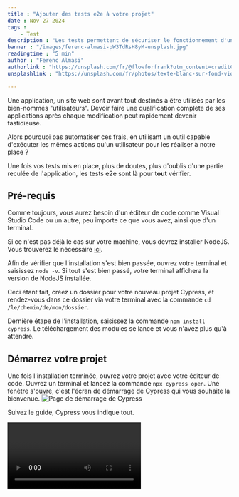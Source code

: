 ```yaml
---
title : "Ajouter des tests e2e à votre projet"
date : Nov 27 2024
tags :
    - Test
description : "Les tests permettent de sécuriser le fonctionnement d'une application, notamment les tests de bout en bout. Créez les vôtres avec Cypress !"
banner : "/images/ferenc-almasi-pW3TdRsH8yM-unsplash.jpg"
readingtime : "5 min"
author : "Ferenc Almasi"
authorlink : "https://unsplash.com/fr/@flowforfrank?utm_content=creditCopyText&utm_medium=referral&utm_source=unsplash"
unsplashlink : "https://unsplash.com/fr/photos/texte-blanc-sur-fond-violet-pW3TdRsH8yM?utm_content=creditCopyText&utm_medium=referral&utm_source=unsplash"

---
```


Une application, un site web sont avant tout destinés à être utilisés par les bien-nommés "utilisateurs". Devoir faire une qualification complète de ses applications après chaque modification peut rapidement devenir fastidieuse.

Alors pourquoi pas automatiser ces frais, en utilisant un outil capable d'exécuter les mêmes actions qu'un utilisateur pour les réaliser à notre place ?

Une fois vos tests mis en place, plus de doutes, plus d'oublis d'une partie reculée de l'application, les tests e2e sont là pour **tout** vérifier.

## Pré-requis

Comme toujours, vous aurez besoin d'un éditeur de code comme Visual Studio Code ou un autre, peu importe ce que vous avez, ainsi que d'un terminal.

Si ce n'est pas déjà le cas sur votre machine, vous devrez installer NodeJS. Vous trouverez le nécessaire [ici](https://nodejs.org/en/download/current).

Afin de vérifier que l'installation s'est bien passée, ouvrez votre terminal et saisissez `node -v`. Si tout s'est bien passé, votre terminal affichera la version de NodeJS installée.

Ceci étant fait, créez un dossier pour votre nouveau projet Cypress, et rendez-vous dans ce dossier via votre terminal avec la commande `cd /le/chemin/de/mon/dossier`.

Dernière étape de l'installation, saisissez la commande `npm install cypress`. Le téléchargement des modules se lance et vous n'avez plus qu'à attendre.

## Démarrez votre projet

Une fois l'installation terminée, ouvrez votre projet avec votre éditeur de code. Ouvrez un terminal et lancez la commande `npx cypress open`. Une fenêtre s'ouvre, c'est l'écran de démarrage de Cypress qui vous souhaite la bienvenue.
![Page de démarrage de Cypress](/devendevenir/images/cypress-welcome-page.png)

Suivez le guide, Cypress vous indique tout.

<Video path="/devendevenir/images/cypress-starting.webm" />

Si vous avez fait attention, l'arborescence de votre projet a changé. 

## Structure du projet

Alors qu'initialement votre projet n'était constitué que d'un dossier node_modules et de deux fichiers package.json et package-lock.json, de nouveaux éléments sont apparus.

![Arborescence du projet Cypress](/devendevenir/images/cypress-arborescence.png)

Le dossier cypress contient les éléments suivants :

- un dossier e2e contenant de multiples exemples de tests de complexité variable
- un dossier fixtures contenant un exemple de données de test au format json
- un dossier support contenant :
  - des exemples de commandes Cypress.
  - un exemple de fichier de configuration e2e.js, qui est exécuté avant chaque exécution des tests.

Lorsque vous démarrez le projet, la fenêtre qui s'ouvre affiche tout simplement le contenu du dossier cypress/e2e, fichiers de test **xxx.cy.js** et sous-dossiers compris.

Quand vous cliquez sur un fichier, une nouvelle page s'ouvre, et l'exécution des tests (de ce fichier) se lance automatiquement.

![Page de test de Cypress](/devendevenir/images/cypress-test-page.png)

Avoir des tests qui fonctionnent mais sur un site qui n'est pas le vôtre, c'est intéressant mais ce n'est pas votre but. Conservez les fichiers pour mémoire ou supprimez-les, il est temps de créer vos propres tests.

## À quoi ça ressemble un test Cypress ?

Les fichiers de tests peuvent avoir différents formats (pour en savoir plus, allez `[ici](https://docs.cypress.io/guides/core-concepts/writing-and-organizing-tests)), .js, .ts, les options sont nombreuses.
Pour ma part, j'ai travaillé avec des fichiers .js. Les fichiers générés par cypress sont situés dans le dossier e2e, il est possible de structurer son projet avec un ensemble de sous-dossiers afin de s'y retrouver.
Les fichiers sont nommés selon le format **mon_fichier.cy.js**, ce qui corespond à l'écriture "snake case". Les mots sont en minuscules et séparés par des "_".

La structure d'un fichier est la suivante :

```javascript

describe('example to-do app', () => {
  beforeEach(() => {
    cy.visit('https://example.cypress.io/todo')
  })

  it('displays two todo items by default', () => {
    cy.get('.todo-list li').should('have.length', 2)
    cy.get('.todo-list li').first().should('have.text', 'Pay electric bill')
    cy.get('.todo-list li').last().should('have.text', 'Walk the dog')
  })

  it('can add new todo items', () => {
    const newItem = 'Feed the cat'
    cy.get('[data-test=new-todo]').type(`${newItem}{enter}`)
    cy.get('.todo-list li')
      .should('have.length', 3)
      .last()
      .should('have.text', newItem)
  })
})

```

Le fichier possède :
- une fonction describe() qui prend en argument une chaîne de caractère qui décrit le contexte de l'ensemble des tests du fichier, et en deuxième argument 
- une fonction anonyme qui contient elle-même 
- une suite de fonctions qui constituent le contexte de préparation des tests et les tests en eux-mêmes.

En résumé :

```javascript
describe('description',() => {
  beforeEach(() => {
    // préparation des tests
  })
  it('description du test', () => {
    // actions du test
  })
})
```

Bon OK, un test c'est fait comme ça, mais moi, je veux visiter une page, cliquer sur un bouton, vérifier que je suis arrivé au bon endroit, que ma navbar a les bons éléments etc.
Ne vous emballez pas, on va y aller à petits pas.

## Les commandes Cypress

Pour votre plus grand bonheur, Cypress comporte un grand nombre de fonctionnalités natives que nous pouvons utiliser directement dans nos tests, en les préfixant avec `cy.log('exemple')`.

Je vais maintenant vous présenter les commandes Cypress que j'ai utilisé lorsque j'ai voulu réaliser des tests e2e sur mon blog.

### visit()

Son nom l'indique, c'est souvent le point de départ de nos tests, la commande qui nous permet de nous rendre sur la page que nous souhaitons tester. Elle prend en paramètre l'URL de la page en question.

```javascript
  beforeEach(() => {
    cy.visit("site.url")
  })
```

Plutôt que d'utiliser cette commande dans chaque test, on peut plus simplement l'exécuter dans le beforeEach() du fichier, ce qui exécutera cette commande en premier lieu pour chaque test.

On peut ensuite distinguer trois types de commandes :
- recherche
- action
- assertions

### Les commandes de recherche d'éléments

#### get()

Cette commande permet de récupérer un élément présent dans le code html de la page que l'on teste grâce à un sélecteur passé en paramètre. Le sélecteur peut être l'un des éléments suivants.

##### Le nom d'une balise

Exemple : `h1`, `p`.

```javascript
  it('get avec le nom de la balise', () => {
    cy.get('h1')
  })
```

##### Le nom d'une classe

Exemple : `.maClasse`, `.monAutreClasse`.

```javascript
  it('get avec la classe de la balise', () => {
    cy.get('.title')
  })
```

##### L'identifiant d'une balise

Exemple : `#maBalise`.

```javascript
  it('get avec l`\'id de la balise', () => {
    cy.get('#titre')
  })
```

##### Le texte d'un attribut de balise

Exemple : `a[href*="texte"]`.

```javascript
  it('get avec le contenu d''un attribut', () => {
    cy.get('a[href*="texte"]')
  })
```

##### La combinaison des trois précédents éléments

On peut également rechercher une balise contenue dans une autre et préciser sa position.

Exemple : `ul li:first`.

```javascript
  it('get un élément et son premier enfant', () => {
    cy.get('ul li:first"]')
  })
```
Cette commande constitue généralement la première étape d'un test, il faut ensuite vérifier que les caractéristiques de l'élément recherché sont les bonnes. C'est le rôle de la prochaine commande, should().

#### find()

La commande find() a pratiquement le même rôle que get(), à l'exception près qu'elle effectue la recherche à partir de l'élément courant contrairement à la commande get(), qui recherche à partir de l'élément racine de la page.
Comme la recherche s'effectue sur l'élément courant, on ne peut pas écrire `cy.find("monSélecteur")`, on devra plutôt écrire `cy.get("monAutreSélecteur").find("monSélecteur")`.

#### eq()

La commande eq() a pour but de vous permettre de récupérer l'énième élément d'une liste d'éléments récupérée par l'usage de get() ou find().

```javascript
  it('get le deuxième élément d''une liste', () => {
    cy.get('sélecteur').eq(1)
  })
```

#### contains()

La commande contains() permet de récupérer un élément en fonction de son contenu. On peut préciser la recherche pour la rendre plus ou moins spécifique avec des options.

```javascript
  it('get un élément avec son texte sans tenir compte de la casse', () => {
    cy.contains("Texte", { matchCase: false })
  })
```

Maintenant que vous savez récupérer un élément de votre page, vous souhaitez probablement interagir avec lui.

### Les commandes d'action

Les commandes d'action vont nous permettre d'interagir avec les éléments de notre page, cliquer sur un élément, sélectionner un élément, remplir un formulaire etc. Les possibilités sont larges, je vais vous présenter ici celles que j'ai pu utiliser.

#### click()

Fondamental dès lors qu'on travaille sur un ordinateur, le clic est une action qui doit pouvoir être reproduite pour tester une application. Comme la commande find() vue plus haut, elle ne peut pas être utilisée ainsi `cy.click()`. Elle sera utilisée de la manière suivante `cy.get("sélecteur").click()`.
On peut également utiliser des mots-clés pour indiquer où cliquer (topLeft, center, bottomRight etc.).

#### select()

Pour sélectionner une option dans un menu déroulant, on doit utiliser la commande select().

```javascript
cy.get("select").find("option")
```

Cette action va ouvrir un menu déroulant, sélectionner l'élément désigné puis cliquer sur cet élément.

#### check() / uncheck()

Ces commandes ont pour rôle de cocher / décocher des cases à cocher ou des boutons radio dans un formulaire.

```javascript
cy.get("caseACocher").check()
cy.get("boutonRadio").uncheck()
```

#### type() / clear()

Ces commandes permettent de remplir / vider un champ de type input.

```javascript
cy.get("input").type("texte")
cy.get("input").clear()
```

Les interactions étant maintenant possibles, il est temps que le résultat de ces interactions est le bon.

### Les assertions

Les commandes d'assertion ont le rôle de vérifier que ce qu'elles reçoivent en entrée correspond bien aux critères qu'on leur passe en paramètre.

#### should()

La commande should() est appliquée à un élément récupéré dans votre page html. On va passer en paramètre des critères permettant de vérifier l'intégrité de l'élément inspecté.

Elle permet d'effectuer plusieurs vérifications sur le même élément, on peut enchaîner les assertions les unes après les autres.

```javascript
cy.get('selecteur')
  .should('exist')
  .should('be.visible')
  .should('have.length.greaterThan', 0)
  .should('have.class', 'maClasse')
```

Le premier argument de la commande should() est une chaîne de caractère correspondant à une condition à remplir pour que le test réussisse. Les termes acceptés sont nombreux et proviennent de 3 bibliothèques d'assertions, Chai, Sinon-Chai et Chai-jQuery.

Pour l'exemple précédent, les assertions vérifient que l'élément existe, qu'il est visible, qu'il possède au moins un élément et possède la classe CSS maClasse.

Il existe une très grande variété d'opérateurs utilisables avec la commande should(), ceux-ci étant issus de plusieurs bibliothèques d'assertions (Chai, Sinon-Chai, Chai-jQuery).
Cet article ne prétend pas être exhaustif, et pour ceux qui chercheraient une liste exhaustive de ces opérateurs, c'est [ici](https://docs.cypress.io/guides/references/assertions).

## L'asynchronisme 

Avec Cypress, vous serez confrontés à des problèmes liés à l'asynchronisme des commandes. Cela signifie que certaines commandes peuvent s'exécuter alors que la précédente n'est pas terminée, ce qui peut provoquer des problèmes comme d'essayer de cliquer sur un élément dont le chargement n'est pas terminé. Ce type de problème fera immanquablement planter vos tests.

Heureusement, Cypress nous offre un moyen de limiter les problèmes, notamment avec la commande then(). Cette fonction attendra la fin de l'exécution de la commande avec laquelle elle s'enchaîne pour effectuer la suite du traitement.

```javascript
cy.get("select").find("option").eq(i).invoke("text").then((categoryName) => {
  cy.get("h1").contains(categoryName)
})
```

Les assertions permettent également de forcer Cypress à attendre le chargement d'un élément.

L'utilisation d'alias est une autre manière de forcer l'exécution synchrone des opérations.

```javascript
cy.get('#name').type('xxxx').as('nameInput');
cy.get('@nameInput').should('have.value', 'xxxx');
```

## Créez vos propres commandes Cypress

Pour tester votre application ou votre site, certaines opérations doivent être effectuées dans des contextes très différents. Par exemple, la connexion à votre application doit être réalisée en plusieurs points de vos tests.

Afin de centraliser votre code et de le rendre facilement réutilisable, il est possible de créer vos propres commandes Cypress.
Dans les fichiers d'exemple générés à la création de votre projet se trouve dans le dossier /support un fichier commands.js. Il fournit des exemples de commandes personnalisées.

```javascript
Cypress.Commands.add('maCommande', (param1, param2) => { ... })
```

Une commande existante peut également être surchargée afin de faire correspondre ses actions à votre cas d'usage. On réécrit une commande Cypress comme suit.

```javascript
Cypress.Commands.overwrite('visit', (originalFn, url, options) => { ... })
```

Une fois votre commande créée, il vous suffira d'importer la commande depuis les fichiers dans lesquels vous souhaitez l'utiliser pour qu'elle soit accessible.

```javascript
import { maCommande } from "../support/commands"

cy.maCommande("param1","param2")
```

Nous avons créé ici uniquement des commandes parents, c'est à dire des commandes qui s'utilisent accolés avec cy., mais il existe également des commandes enfants. Les commandes enfants sont appelées sur un élément déjà récupéré et utilisent celui-ci comme entrée.

```javascript
Cypress.Commands.add('maCommandeEnfant', { prevSubject: 'element'}, (subject, options) => { ... })
```

On utilisera une commande enfant de la manière suivante, chaînée avec une autre commande (parent ou enfant selon les cas).

```javascript
import { maCommande, maCommandeEnfant } from "../support/commands"

cy.maCommande("param1","param2").maCommandeEnfant()
```

## Conclusion

Cet article n'est qu'une rapide présentation des possibilités de Cypress, il vous reste bien des choses à découvrir, notamment la gestion du viewport, qui permet de tester si notre application est responsive et de vérifier que tous les éléments sont bien visibles.
Il ne vous reste plus qu'à vous lancer, et pourquoi pas créer un projet de test pour vérifier de temps à autre l'intégrité de votre site web. C'était d'ailleurs ce qui m'a incité à tester Cypress, vérifier l'état de mon site de manière automatique (le blog construit avec Jekyll à ce moment-là).

Il ne me reste plus qu'à créer un projet de test destiné à vérifier l'intégrité des liens de mon blog et la cohérence de son contenu !